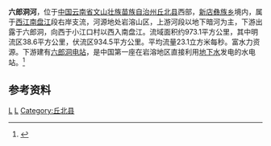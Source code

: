 '''六郎洞河'''，位于[[中国|中国]][[云南省|云南省]][[文山壮族苗族自治州|文山壮族苗族自治州]][[丘北县|丘北县]]西部，[[新店彝族乡|新店彝族乡]]境内，属于[[西江|西江]][[南盘江|南盘江]]段右岸支流，河源地处岩溶山区，上游河段以地下暗河为主，下游出露于六郎洞，向西于小江口村以西入南盘江。流域面积约973.1平方公里，其中明流区38.6平方公里，伏流区934.5平方公里。平均流量23.1立方米每秒。富水力资源。下游建有[[六郎洞电站|六郎洞电站]]，是中国第一座在岩溶地区直接利用[[地下水|地下水]]发电的水电站。<ref name="中国河湖大典">{{cite book zh |author=《[[中国河湖大典|中国河湖大典]]》编纂委员会 |title=《中国河湖大典·珠江卷》 |format=M |edition=1 |location=北京 |publisher=中国水利水电出版社 |date=2013年1月 |pages=30页 |id= ISBN 978-7-5170-0561-2}}</ref>

==参考资料==
{{reflist}}

[[Category:南盤江水系|L]]
[[Category:文山河流|L]]
[[Category:丘北县|Category:丘北县]]
{{文山地理小作品}}
{{中国河流小作品}}